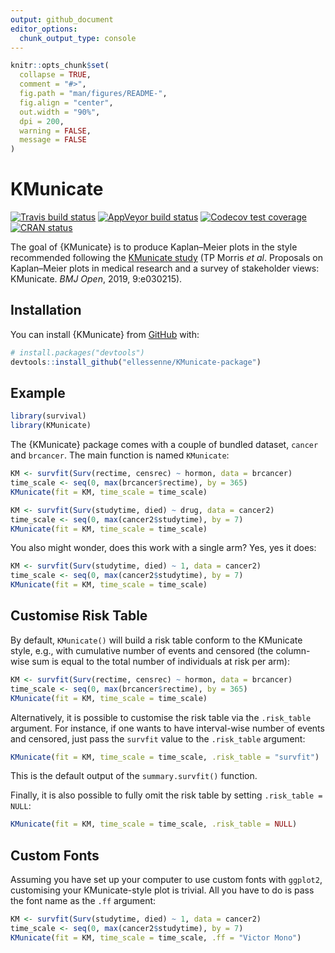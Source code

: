 ```yaml
---
output: github_document
editor_options: 
  chunk_output_type: console
---
```


<!-- README.md is generated from README.Rmd. Please edit that file -->

```r
knitr::opts_chunk$set(
  collapse = TRUE,
  comment = "#>",
  fig.path = "man/figures/README-",
  fig.align = "center",
  out.width = "90%",
  dpi = 200,
  warning = FALSE,
  message = FALSE
)
```

# KMunicate

<!-- badges: start -->
[![Travis build status](https://travis-ci.com/ellessenne/KMunicate-package.svg?branch=master)](https://travis-ci.com/ellessenne/KMunicate-package)
[![AppVeyor build status](https://ci.appveyor.com/api/projects/status/github/ellessenne/KMunicate-package?branch=master&svg=true)](https://ci.appveyor.com/project/ellessenne/KMunicate-package)
[![Codecov test coverage](https://codecov.io/gh/ellessenne/KMunicate-package/branch/master/graph/badge.svg)](https://codecov.io/gh/ellessenne/KMunicate-package?branch=master)
[![CRAN status](https://www.r-pkg.org/badges/version/KMunicate)](https://CRAN.R-project.org/package=KMunicate)
<!-- badges: end -->

The goal of {KMunicate} is to produce Kaplan–Meier plots in the style recommended following the [KMunicate study](http://dx.doi.org/10.1136/bmjopen-2019-030215) (TP Morris *et al*. Proposals on Kaplan–Meier plots in medical research and a survey of stakeholder views: KMunicate. *BMJ Open*, 2019, 9:e030215). 

## Installation

You can install {KMunicate} from [GitHub](https://github.com/) with:

``` r
# install.packages("devtools")
devtools::install_github("ellessenne/KMunicate-package")
```

## Example

```r
library(survival)
library(KMunicate)
```

The {KMunicate} package comes with a couple of bundled dataset, `cancer` and `brcancer`.
The main function is named `KMunicate`:

```r
KM <- survfit(Surv(rectime, censrec) ~ hormon, data = brcancer)
time_scale <- seq(0, max(brcancer$rectime), by = 365)
KMunicate(fit = KM, time_scale = time_scale)
```

```r
KM <- survfit(Surv(studytime, died) ~ drug, data = cancer2)
time_scale <- seq(0, max(cancer2$studytime), by = 7)
KMunicate(fit = KM, time_scale = time_scale)
```

You also might wonder, does this work with a single arm?
Yes, yes it does:

```r
KM <- survfit(Surv(studytime, died) ~ 1, data = cancer2)
time_scale <- seq(0, max(cancer2$studytime), by = 7)
KMunicate(fit = KM, time_scale = time_scale)
```

## Customise Risk Table

By default, `KMunicate()` will build a risk table conform to the KMunicate style, e.g., with cumulative number of events and censored (the column-wise sum is equal to the total number of individuals at risk per arm):

```r
KM <- survfit(Surv(rectime, censrec) ~ hormon, data = brcancer)
time_scale <- seq(0, max(brcancer$rectime), by = 365)
KMunicate(fit = KM, time_scale = time_scale)
```

Alternatively, it is possible to customise the risk table via the `.risk_table` argument. 
For instance, if one wants to have interval-wise number of events and censored, just pass the `survfit` value to the `.risk_table` argument:

```r
KMunicate(fit = KM, time_scale = time_scale, .risk_table = "survfit")
```

This is the default output of the `summary.survfit()` function.

Finally, it is also possible to fully omit the risk table by setting `.risk_table = NULL`:

```r
KMunicate(fit = KM, time_scale = time_scale, .risk_table = NULL)
```

## Custom Fonts

Assuming you have set up your computer to use custom fonts with `ggplot2`, customising your KMunicate-style plot is trivial.
All you have to do is pass the font name as the `.ff` argument:

```r
KM <- survfit(Surv(studytime, died) ~ 1, data = cancer2)
time_scale <- seq(0, max(cancer2$studytime), by = 7)
KMunicate(fit = KM, time_scale = time_scale, .ff = "Victor Mono")
```

